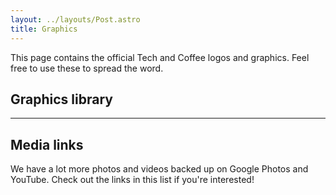 ```yaml
---
layout: ../layouts/Post.astro
title: Graphics
---
```



This page contains the official Tech and Coffee logos and graphics. Feel free to use these to spread the word.

## Graphics library

<PhotoAlbum entries={mediaPhotos} />

---

## Media links

We have a lot more photos and videos backed up on Google Photos and YouTube. Check out the links in this list if you're interested!

<LinkList list={mediaLinks} />